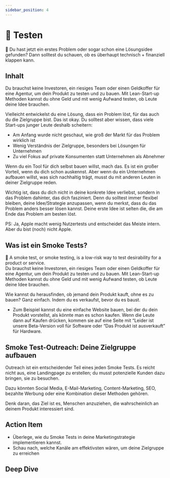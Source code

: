 ```yaml
---
sidebar_position: 4
---
```


# 🧪 Testen

<Callout>
  📍 Du hast jetzt ein erstes Problem oder sogar schon eine Lösungsidee gefunden? Dann solltest du schauen, ob es überhaupt technisch + finanziell klappen kann.
</Callout>

## Inhalt

Du brauchst keine Investoren, ein riesiges Team oder einen Geldkoffer für eine Agentur, um dein Produkt zu testen und zu bauen. Mit Lean-Start-up Methoden kannst du ohne Geld und mit wenig Aufwand testen, ob Leute deine Idee brauchen.

Vielleicht entwickelst du eine Lösung, dass ein Problem löst, für das auch du die Zielgruppe bist. Das ist okay. Du solltest aber wissen, dass viele Start-ups junger Leute deshalb scheitern:

- Am Anfang wurde nicht geschaut, wie groß der Markt für das Problem wirklich ist
- Wenig Verständnis der Zielgruppe, besonders bei Lösungen für Unternehmen
- Zu viel Fokus auf private Konsumenten statt Unternehmen als Abnehmer

Wenn du ein Tool für dich selbst bauen willst, mach das. Es ist ein großer Vorteil, wenn du dich schon auskennst. Aber wenn du ein Unternehmen aufbauen willst, was sich nachhaltig trägt, musst du mit anderen Leuten in deiner Zielgruppe reden.

Wichtig ist, dass du dich nicht in deine konkrete Idee verliebst, sondern in das Problem dahinter, das dich fasziniert. Denn du solltest immer flexibel bleiben, deine Idee/Strategie anzupassen, wenn du merkst, dass du das Problem anders besser lösen kannst. Deine erste Idee ist selten die, die am Ende das Problem am besten löst.

PS: Ja, Apple macht wenig Nutzertests und entscheidet das Meiste intern. Aber du bist (noch) nicht Apple.

## Was ist ein Smoke Tests?

<Callout>
📍 A smoke test, or smoke testing, is a low-risk way to test desirability for a product or service.

</Callout>

<aside>
Du brauchst keine Investoren, ein riesiges Team oder einen Geldkoffer für eine Agentur, um dein Produkt zu testen und zu bauen. Mit Lean-Start-up Methoden kannst du ohne Geld und mit wenig Aufwand testen, ob Leute deine Idee brauchen.

</aside>

Wie kannst du herausfinden, ob jemand dein Produkt kauft, ohne es zu bauen? Ganz einfach. Indem du es verkaufst, bevor du es baust.

- Zum Beispiel kannst du eine einfache Website bauen, bei der du dein Produkt vorstellst, als könnte man es schon kaufen. Wenn die Leute dann auf Kaufen drücken, kommen sie auf eine Seite mit “Leider ist unsere Beta-Version voll für Software oder “Das Produkt ist ausverkauft” für Hardware.

## Smoke Test-Outreach: Deine Zielgruppe aufbauen

Outreach ist ein entscheidender Teil eines jeden Smoke Tests. Es reicht nicht aus, eine Landingpage zu erstellen; du musst potenzielle Kunden dazu bringen, sie zu besuchen.

Dazu könnten Social Media, E-Mail-Marketing, Content-Marketing, SEO, bezahlte Werbung oder eine Kombination dieser Methoden gehören.

Denk daran, das Ziel ist es, Menschen anzuziehen, die wahrscheinlich an deinem Produkt interessiert sind.

## Action Item

- Überlege, wie du Smoke Tests in deine Marketingstrategie implementieren kannst.
- Schau nach, welche Kanäle am effektivsten wären, um deine Zielgruppe zu erreichen

<YouTube videoId="SLvDvNL9OIU" />

## Deep Dive

<TwoColumns>
  <YouTube videoId="pMIPHHd6k1A" />
  <YouTube videoId="RSaIOCHbuYw" />
  <YouTube videoId="C27RVio2rOs" />
  <YouTube videoId="H6uiJxNtXB0" />
</TwoColumns>
